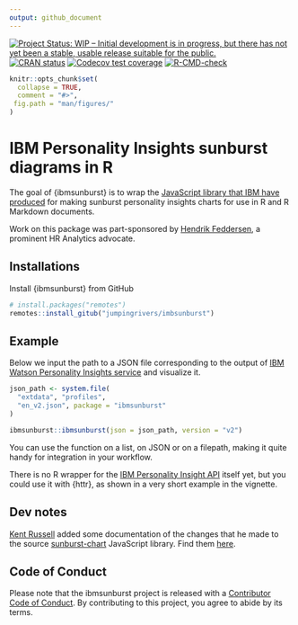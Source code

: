 ```yaml
---
output: github_document
---
```

<!-- badges: start -->
[![Project Status: WIP – Initial development is in progress, but there has not yet been a stable, usable release suitable for the public.](https://www.repostatus.org/badges/latest/wip.svg)](https://www.repostatus.org/#wip)
[![CRAN status](https://www.r-pkg.org/badges/version/ibmsunburst)](https://CRAN.R-project.org/package=ibmsunburst)
[![Codecov test
coverage](https://codecov.io/gh/jumpingrivers/ibmsunburst/branch/main/graph/badge.svg)](https://app.codecov.io/gh/jumpingrivers/ibmsunburst?branch=main)
[![R-CMD-check](https://github.com/jumpingrivers/ibmsunburst/workflows/R-CMD-check/badge.svg)](https://github.com/jumpingrivers/ibmsunburst/actions)
<!-- badges: end -->


```r
knitr::opts_chunk$set(
  collapse = TRUE,
  comment = "#>",
 fig.path = "man/figures/"
)
```

# IBM Personality Insights sunburst diagrams in R

The goal of {ibmsunburst} is to wrap the [JavaScript library that IBM have produced](https://github.com/personality-insights/sunburst-chart/) for making sunburst personality insights charts for use in R and R Markdown documents.

Work on this package was part-sponsored by [Hendrik Feddersen](//github.com/Hendrik147), a prominent HR Analytics advocate.

## Installations

Install {ibmsunburst} from GitHub

```r
# install.packages("remotes")
remotes::install_gitub("jumpingrivers/imbsunburst")
```

## Example

Below we input the path to a JSON file corresponding to the output of [IBM Watson Personality Insights service](https://www.ibm.com/watson/services/personality-insights/) and visualize it.

```r
json_path <- system.file(
  "extdata", "profiles",
  "en_v2.json", package = "ibmsunburst"
)

ibmsunburst::ibmsunburst(json = json_path, version = "v2")

```

You can use the function on a list, on JSON or on a filepath, making it quite handy for integration in your workflow. 

There is no R wrapper for the [IBM Personality Insight API](https://www.ibm.com/watson/developercloud/personality-insights/api/v3/) itself yet, but you could use it with {httr}, as shown in a very short example in the vignette.

## Dev notes

[Kent Russell](https://github.com/timelyportfolio) added some documentation of the changes that he made to the source [sunburst-chart](https://github.com/personality-insights/sunburst-chart) JavaScript library. Find them [here](inst/dev_notes.md).

## Code of Conduct
  
Please note that the ibmsunburst project is released with a [Contributor Code of Conduct](https://contributor-covenant.org/version/2/0/CODE_OF_CONDUCT.html). By contributing to this project, you agree to abide by its terms.

